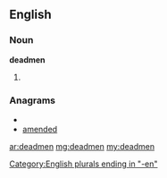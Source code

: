 ==English==
===Noun===
'''deadmen'''
#{{plural of|deadman}}

===Anagrams===
* {{alphagram|addeemn}}
* [[amended#English|amended]]


[[Category:English plurals ending in "-en"]]

[[ar:deadmen]]
[[mg:deadmen]]
[[my:deadmen]]
